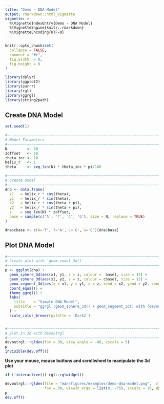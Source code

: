 ```yaml
---
title: "Demo - DNA Model"
output: rmarkdown::html_vignette
vignette: >
  %\VignetteIndexEntry{Demo - DNA Model}
  %\VignetteEngine{knitr::rmarkdown}
  %\VignetteEncoding{UTF-8}
---
```


```r
knitr::opts_chunk$set(
  collapse = FALSE,
  comment = "#>",
  fig.width  = 8,
  fig.height = 6
)
```

```r
library(dplyr)
library(ggplot2)
library(purrr)
library(rgl)
library(ggrgl)
library(string2path)
```



Create DNA Model
------------------------------------------------------------------------------

```r
set.seed(1)

#~~~~~~~~~~~~~~~~~~~~~~~~~~~~~~~~~~~~~~~~~~~~~~~~~~~~~~~~~~~~~~~~~~~~~~~~~~~~~
# Model Parameters
#~~~~~~~~~~~~~~~~~~~~~~~~~~~~~~~~~~~~~~~~~~~~~~~~~~~~~~~~~~~~~~~~~~~~~~~~~~~~~
N         <- 20
zoffset   <- 10
theta_inc <- 10
helix_r   <- 1
theta     <- seq_len(N) * theta_inc * pi/180

#~~~~~~~~~~~~~~~~~~~~~~~~~~~~~~~~~~~~~~~~~~~~~~~~~~~~~~~~~~~~~~~~~~~~~~~~~~~~~
# Create model
#~~~~~~~~~~~~~~~~~~~~~~~~~~~~~~~~~~~~~~~~~~~~~~~~~~~~~~~~~~~~~~~~~~~~~~~~~~~~~
dna <- data.frame(
  x1   = helix_r * cos(theta),
  y1   = helix_r * sin(theta),
  x2   = helix_r * cos(theta + pi),
  y2   = helix_r * sin(theta + pi),
  z    = seq_len(N) * zoffset,
  base = sample(c('A', 'T', 'C', 'G'), size = N, replace = TRUE)
)

dna$cbase <- c(A='T', T='A', C='G', G='C')[dna$base]
```



Plot DNA Model
------------------------------------------------------------------------------

```r
#~~~~~~~~~~~~~~~~~~~~~~~~~~~~~~~~~~~~~~~~~~~~~~~~~~~~~~~~~~~~~~~~~~~~~~~~~~~~~
# Create plot with `geom_voxel_3d()`
#~~~~~~~~~~~~~~~~~~~~~~~~~~~~~~~~~~~~~~~~~~~~~~~~~~~~~~~~~~~~~~~~~~~~~~~~~~~~~
p <- ggplot(dna) +
  geom_sphere_3d(aes(x1, y1, z = z, colour =  base), size = 15) + 
  geom_sphere_3d(aes(x2, y2, z = z, colour = cbase), size = 15) + 
  geom_segment_3d(aes(x = x1, y = y1, z = z, xend = x2, yend = y2, zend = z), alpha = 0.25) + 
  coord_equal() +
  theme_ggrgl() +
  labs(
    title    = "Simple DNA Model",
    subtitle = "ggrgl::geom_sphere_3d() + geom_segment_3d() with {devoutrgl}"
  ) + 
  scale_color_brewer(palette = 'Dark2')


#~~~~~~~~~~~~~~~~~~~~~~~~~~~~~~~~~~~~~~~~~~~~~~~~~~~~~~~~~~~~~~~~~~~~~~~~~~~~~
# plot in 3d with devoutrgl
#~~~~~~~~~~~~~~~~~~~~~~~~~~~~~~~~~~~~~~~~~~~~~~~~~~~~~~~~~~~~~~~~~~~~~~~~~~~~~
devoutrgl::rgldev(fov = 30, view_angle = -40, zscale = 5)
p
invisible(dev.off())
```

**Use your mouse, mouse buttons and scrollwheel to manipulate the 3d plot**

```r
if (!interactive()) rgl::rglwidget()
```



```r
devoutrgl::rgldev(file = "man/figures/examples/demo-dna-model.png",  close_window = TRUE,
                  fov = 30, view3d_args = list(0, -75), zscale = 10, dpi = 200)
p
dev.off()
```




